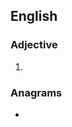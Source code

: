 ==English==

===Adjective===
{{head|en|adjective superlative form}}

# {{en-superlative of|dewy}}

===Anagrams===
* {{anagrams|en|wedsite|wetside|wideset}}
